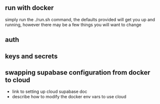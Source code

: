 ## run with docker

simply run the ./run.sh command, the defaults provided will get you up and running, however there may be a few things you will want to change

## auth

## keys and secrets

## swapping supabase configuration from docker to cloud

- link to setting up cloud supabase doc
- describe how to modify the docker env vars to use cloud
